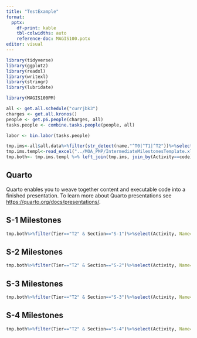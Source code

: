 ```yaml
---
title: "TestExample"
format: 
  pptx:
    df-print: kable
    tbl-colwidths: auto
    reference-doc: MAGIS100.potx
editor: visual
---
```


```r
library(tidyverse)
library(ggplot2)
library(readxl)
library(writexl)
library(stringr)
library(lubridate)

library(MAGIS100PM)
```

```r
all <- get.all.schedule("currjbk3")
charges <- get.all.kronos()
people <- get.p6.people(charges, all)
tasks.people <- combine.tasks.people(people, all)
```

```r
labor <- bin.labor(tasks.people)
```

```r
tmp.ims<-all$all.data%>%filter(str_detect(name,"^T0|^T1|^T2"))%>%select(code, name, target_end)
tmp.ims.templ<-read_excel("../MOA_PMP/IntermediateMilestonesTemplate.xlsx")
tmp.both<- tmp.ims.templ %>% left_join(tmp.ims, join_by(Activity==code))

```

## Quarto

Quarto enables you to weave together content and executable code into a finished presentation. To learn more about Quarto presentations see <https://quarto.org/docs/presentations/>.

## S-1 Milestones
```r
tmp.both%>%filter(Tier=="T2" & Section=="S-1")%>%select(Activity, Name=name, Date=target_end)
```

## S-2 Milestones
```r
tmp.both%>%filter(Tier=="T2" & Section=="S-2")%>%select(Activity, Name=name, Date=target_end)
```

## S-3 Milestones
```r
tmp.both%>%filter(Tier=="T2" & Section=="S-3")%>%select(Activity, Name=name, Date=target_end)
```

## S-4 Milestones
```r
tmp.both%>%filter(Tier=="T2" & Section=="S-4")%>%select(Activity, Name=name, Date=target_end)
```
